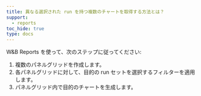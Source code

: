 ```yaml
---
title: 異なる選択された run を持つ複数のチャートを取得する方法とは？
support:
  - reports
toc_hide: true
type: docs
---
```

W&B Reports を使って、次のステップに従ってください:

1. 複数のパネルグリッドを作成します。
2. 各パネルグリッドに対して、目的の run セットを選択するフィルターを適用します。
3. パネルグリッド内で目的のチャートを生成します。